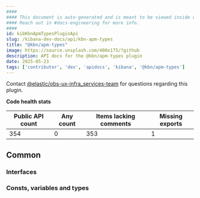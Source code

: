 ```yaml
---
####
#### This document is auto-generated and is meant to be viewed inside our experimental, new docs system.
#### Reach out in #docs-engineering for more info.
####
id: kibKbnApmTypesPluginApi
slug: /kibana-dev-docs/api/kbn-apm-types
title: "@kbn/apm-types"
image: https://source.unsplash.com/400x175/?github
description: API docs for the @kbn/apm-types plugin
date: 2025-05-23
tags: ['contributor', 'dev', 'apidocs', 'kibana', '@kbn/apm-types']
---
```




Contact [@elastic/obs-ux-infra_services-team](https://github.com/orgs/elastic/teams/obs-ux-infra_services-team) for questions regarding this plugin.

**Code health stats**

| Public API count  | Any count | Items lacking comments | Missing exports |
|-------------------|-----------|------------------------|-----------------|
| 354 | 0 | 353 | 1 |

## Common

### Interfaces
<DocDefinitionList data={kbnApmTypesObj.common.interfaces}/>

### Consts, variables and types
<DocDefinitionList data={kbnApmTypesObj.common.misc}/>

